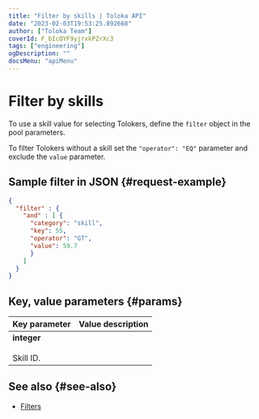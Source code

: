 ```yaml
---
title: "Filter by skills | Toloka API"
date: "2023-02-03T19:53:25.892668"
author: ["Toloka Team"]
coverId: F_bIcOYF9yjrxkPZrXc3
tags: ["engineering"]
ogDescription: ""
docsMenu: "apiMenu"
---
```



# Filter by skills

To use a skill value for selecting Tolokers, define the `filter` object in the pool parameters.

To filter Tolokers without a skill set the `"operator": "EQ"` parameter and exclude the `value` parameter.

## Sample filter in JSON {#request-example}

```json
{
  "filter" : {
    "and" : [ {
      "category": "skill",
      "key": 55,
      "operator": "GT",
      "value": 59.7
      }
    ]
  }
}
```

## Key, value parameters {#params}

Key parameter | Value description
----- | -----
**integer**<br/><br/>Skill ID. | <FilterSkillTable1/>

## See also {#see-also}

- [Filters](https://toloka.ai/en/docs/guide/concepts/filters)
